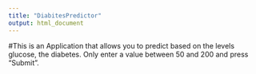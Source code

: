 ---
title: "DiabitesPredictor"
output: html_document
---

#This is an Application that allows you to predict based on the levels glucose, the diabetes. Only enter a value between 50 and 200 and press "Submit".

